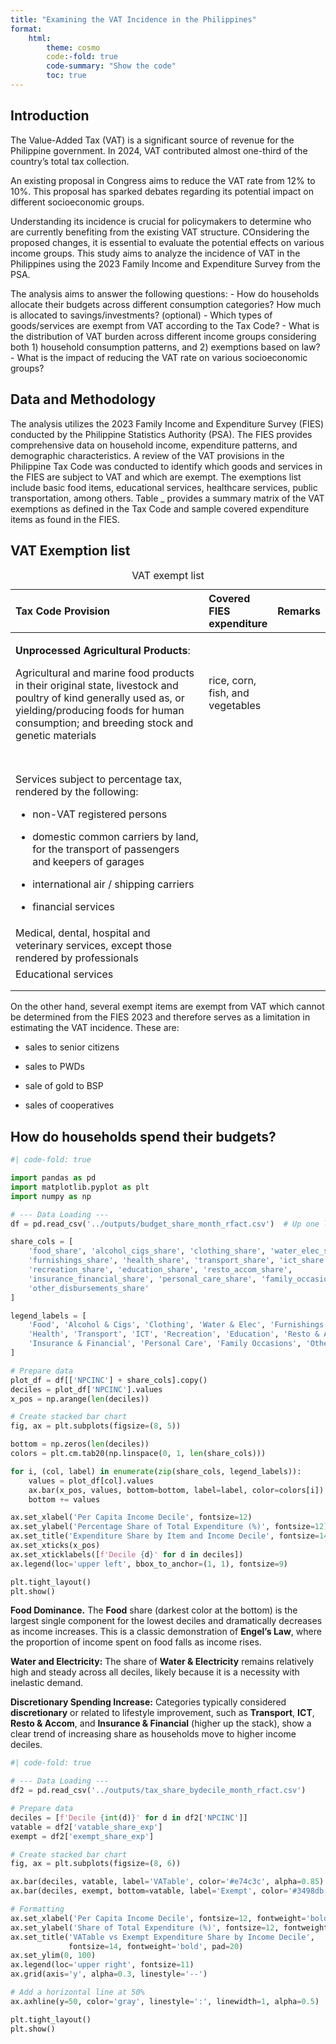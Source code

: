 ```yaml
---
title: "Examining the VAT Incidence in the Philippines"
format: 
    html:
        theme: cosmo
        code:-fold: true
        code-summary: "Show the code"
        toc: true
---
```


## Introduction

The Value-Added Tax (VAT) is a significant source of revenue for the Philippine government. In 2024, VAT contributed almost one-third of the country's total tax collection.

An existing proposal in Congress aims to reduce the VAT rate from 12% to 10%. This proposal has sparked debates regarding its potential impact on different socioeconomic groups.

Understanding its incidence is crucial for policymakers to determine who are currently benefiting from the existing VAT structure. COnsidering the proposed changes, it is essential to evaluate the potential effects on various income groups. This study aims to analyze the incidence of VAT in the Philippines using the 2023 Family Income and Expenditure Survey from the PSA.

The analysis aims to answer the following questions: - How do households allocate their budgets across different consumption categories? How much is allocated to savings/investments? (optional) - Which types of goods/services are exempt from VAT according to the Tax Code? - What is the distribution of VAT burden across different income groups considering both 1) household consumption patterns, and 2) exemptions based on law? - What is the impact of reducing the VAT rate on various socioeconomic groups?

## Data and Methodology

The analysis utilizes the 2023 Family Income and Expenditure Survey (FIES) conducted by the Philippine Statistics Authority (PSA). The FIES provides comprehensive data on household income, expenditure patterns, and demographic characteristics. A review of the VAT provisions in the Philippine Tax Code was conducted to identify which goods and services in the FIES are subject to VAT and which are exempt. The exemptions list include basic food items, educational services, healthcare services, public transportation, among others. Table \_ provides a summary matrix of the VAT exemptions as defined in the Tax Code and sample covered expenditure items as found in the FIES.

## VAT Exemption list

+-------------------------------------------------------------------------------------------------------------------------------------------------------------------------------------------------------------+----------------------------------+---------+
| Tax Code Provision                                                                                                                                                                                          | Covered FIES expenditure         | Remarks |
+:============================================================================================================================================================================================================+:=================================+:========+
| **Unprocessed Agricultural Products**:                                                                                                                                                                      | rice, corn, fish, and vegetables |         |
|                                                                                                                                                                                                             |                                  |         |
| Agricultural and marine food products in their original state, livestock and poultry of kind generally used as, or yielding/producing foods for human consumption; and breeding stock and genetic materials |                                  |         |
+-------------------------------------------------------------------------------------------------------------------------------------------------------------------------------------------------------------+----------------------------------+---------+
|                                                                                                                                                                                                             |                                  |         |
+-------------------------------------------------------------------------------------------------------------------------------------------------------------------------------------------------------------+----------------------------------+---------+
|                                                                                                                                                                                                             |                                  |         |
+-------------------------------------------------------------------------------------------------------------------------------------------------------------------------------------------------------------+----------------------------------+---------+
| Services subject to percentage tax, rendered by the following:                                                                                                                                              |                                  |         |
|                                                                                                                                                                                                             |                                  |         |
| -   non-VAT registered persons                                                                                                                                                                              |                                  |         |
|                                                                                                                                                                                                             |                                  |         |
| -   domestic common carriers by land, for the transport of passengers and keepers of garages                                                                                                                |                                  |         |
|                                                                                                                                                                                                             |                                  |         |
| -   international air / shipping carriers                                                                                                                                                                   |                                  |         |
|                                                                                                                                                                                                             |                                  |         |
| -   financial services                                                                                                                                                                                      |                                  |         |
+-------------------------------------------------------------------------------------------------------------------------------------------------------------------------------------------------------------+----------------------------------+---------+
| Medical, dental, hospital and veterinary services, except those rendered by professionals                                                                                                                   |                                  |         |
+-------------------------------------------------------------------------------------------------------------------------------------------------------------------------------------------------------------+----------------------------------+---------+
| Educational services                                                                                                                                                                                        |                                  |         |
+-------------------------------------------------------------------------------------------------------------------------------------------------------------------------------------------------------------+----------------------------------+---------+
|                                                                                                                                                                                                             |                                  |         |
+-------------------------------------------------------------------------------------------------------------------------------------------------------------------------------------------------------------+----------------------------------+---------+
|                                                                                                                                                                                                             |                                  |         |
+-------------------------------------------------------------------------------------------------------------------------------------------------------------------------------------------------------------+----------------------------------+---------+

: VAT exempt list

On the other hand, several exempt items are exempt from VAT which cannot be determined from the FIES 2023 and therefore serves as a limitation in estimating the VAT incidence. These are:\

-   sales to senior citizens

-   sales to PWDs

-   sale of gold to BSP

-   sales of cooperatives

## How do households spend their budgets?

```python
#| code-fold: true

import pandas as pd
import matplotlib.pyplot as plt
import numpy as np

# --- Data Loading ---
df = pd.read_csv('../outputs/budget_share_month_rfact.csv')  # Up one level

share_cols = [
    'food_share', 'alcohol_cigs_share', 'clothing_share', 'water_elec_share',
    'furnishings_share', 'health_share', 'transport_share', 'ict_share',
    'recreation_share', 'education_share', 'resto_accom_share',
    'insurance_financial_share', 'personal_care_share', 'family_occasions_share',
    'other_disbursements_share'
]

legend_labels = [
    'Food', 'Alcohol & Cigs', 'Clothing', 'Water & Elec', 'Furnishings',
    'Health', 'Transport', 'ICT', 'Recreation', 'Education', 'Resto & Accom',
    'Insurance & Financial', 'Personal Care', 'Family Occasions', 'Other Disbursements'
]

# Prepare data
plot_df = df[['NPCINC'] + share_cols].copy()
deciles = plot_df['NPCINC'].values
x_pos = np.arange(len(deciles))

# Create stacked bar chart
fig, ax = plt.subplots(figsize=(8, 5))

bottom = np.zeros(len(deciles))
colors = plt.cm.tab20(np.linspace(0, 1, len(share_cols)))

for i, (col, label) in enumerate(zip(share_cols, legend_labels)):
    values = plot_df[col].values
    ax.bar(x_pos, values, bottom=bottom, label=label, color=colors[i])
    bottom += values

ax.set_xlabel('Per Capita Income Decile', fontsize=12)
ax.set_ylabel('Percentage Share of Total Expenditure (%)', fontsize=12)
ax.set_title('Expenditure Share by Item and Income Decile', fontsize=14)
ax.set_xticks(x_pos)
ax.set_xticklabels([f'Decile {d}' for d in deciles])
ax.legend(loc='upper left', bbox_to_anchor=(1, 1), fontsize=9)

plt.tight_layout()
plt.show()

```

**Food Dominance.** The **Food** share (darkest color at the bottom) is the largest single component for the lowest deciles and dramatically decreases as income increases. This is a classic demonstration of **Engel's Law**, where the proportion of income spent on food falls as income rises.

**Water and Electricity:** The share of **Water & Electricity** remains relatively high and steady across all deciles, likely because it is a necessity with inelastic demand.

**Discretionary Spending Increase:** Categories typically considered **discretionary** or related to lifestyle improvement, such as **Transport**, **ICT**, **Resto & Accom**, and **Insurance & Financial** (higher up the stack), show a clear trend of increasing share as households move to higher income deciles.

```python
#| code-fold: true

# --- Data Loading ---
df2 = pd.read_csv('../outputs/tax_share_bydecile_month_rfact.csv')

# Prepare data
deciles = [f'Decile {int(d)}' for d in df2['NPCINC']]
vatable = df2['vatable_share_exp']
exempt = df2['exempt_share_exp']

# Create stacked bar chart
fig, ax = plt.subplots(figsize=(8, 6))

ax.bar(deciles, vatable, label='VATable', color='#e74c3c', alpha=0.85)
ax.bar(deciles, exempt, bottom=vatable, label='Exempt', color='#3498db', alpha=0.85)

# Formatting
ax.set_xlabel('Per Capita Income Decile', fontsize=12, fontweight='bold')
ax.set_ylabel('Share of Total Expenditure (%)', fontsize=12, fontweight='bold')
ax.set_title('VATable vs Exempt Expenditure Share by Income Decile', 
             fontsize=14, fontweight='bold', pad=20)
ax.set_ylim(0, 100)
ax.legend(loc='upper right', fontsize=11)
ax.grid(axis='y', alpha=0.3, linestyle='--')

# Add a horizontal line at 50%
ax.axhline(y=50, color='gray', linestyle=':', linewidth=1, alpha=0.5)

plt.tight_layout()
plt.show()




```